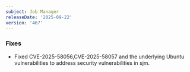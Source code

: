 ```yaml
---
subject: Job Manager
releaseDate: '2025-09-22'
version: '467'
---
```

### Fixes
* Fixed CVE-2025-58056,CVE-2025-58057 and the underlying Ubuntu vulnerabilities to address security vulnerabilities in sjm.

